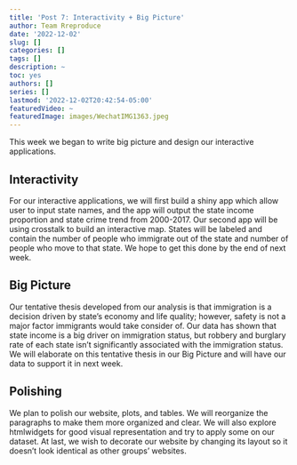 ```yaml
---
title: 'Post 7: Interactivity + Big Picture'
author: Team Rreproduce
date: '2022-12-02'
slug: []
categories: []
tags: []
description: ~
toc: yes
authors: []
series: []
lastmod: '2022-12-02T20:42:54-05:00'
featuredVideo: ~
featuredImage: images/WechatIMG1363.jpeg
---
```


This week we began to write big picture and design our interactive applications. 


**Interactivity**
----
For our interactive applications, we will first build a shiny app which allow user to input state names, and the app will output the state income proportion and state crime trend from 2000-2017. Our second app will be using crosstalk to build an interactive map. States will be labeled and contain the number of people who immigrate out of the state and number of people who move to that state. We hope to get this done by the end of next week. 

**Big Picture**
----
Our tentative thesis developed from our analysis is that immigration is a decision driven by state's economy and life quality; however, safety is not a major factor immigrants would take consider of. Our data has shown that state income is a big driver on immigration status, but robbery and burglary rate of each state isn't significantly associated with the immigration status. We will elaborate on this tentative thesis in our Big Picture and will have our data to support it in next week. 

**Polishing**
----
We plan to polish our website, plots, and tables. We will reorganize the paragraphs to make them more organized and clear. We will also explore htmlwidgets for good visual representation and try to apply some on our dataset. At last, we wish to decorate our website by changing its layout so it doesn't look identical as other groups' websites. 